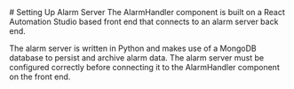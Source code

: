 
<Meta title="Alarmhandler/Setting Up Alarm Server/info" />
# Setting Up Alarm Server
The AlarmHandler component is built on a React Automation Studio based front end that connects to an alarm server back end.

The alarm server is written in Python and makes use of a MongoDB database to persist and archive alarm data. The alarm server must be configured correctly before connecting it to the AlarmHandler component on the front end.

